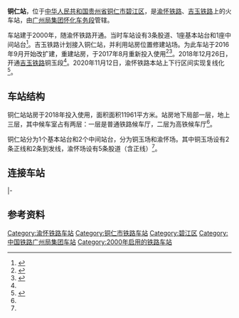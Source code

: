 {{noteTA
|1=zh-cn:始发车次; zh-hk:列車班次;
|2=zh-cn:车次; zh-hk:班次;
}}
{{Infobox China railway station
|车站名称 = 铜仁站
|图片 = Tongrenzhan1 (cropped).jpg
|图片介绍 = 铜仁站站前广场
|车站名称拼音 = Tongren
|英文名称 = Tongren Railway Station
|车站代码 = 35228<ref>{{cite book|title=中华人民共和国铁路车站代码（GB/T 10302-2010）|publisher=中国标准出版社|year=2010|isbn=155066140495|ignore-isbn-error=true|pages=36}}</ref>
|电报码 = RDQ
|拼音码 = TRE
|车站位置 = [[贵州省|贵州省]][[铜仁市|铜仁市]][[碧江区|碧江区]]
|归属 = [[广州局集团|广州局集团]][[怀化车务段|怀化车务段]]
|车站等级 = [[二等站|二等站]]
|线路 = [[渝怀铁路|渝怀铁路]]、[[吉玉铁路|吉玉铁路]]<ref name="a">{{Cite web |url=http://news.sina.com.cn/c/2018-12-26/doc-ihmutuee2764043.shtml |title=铜玉铁路今日正式开通运营 铜仁到贵阳最快1小时40分钟 |accessdate=2019-01-03 |archive-date=2019-01-03 |archive-url=https://web.archive.org/web/20190103110440/http://news.sina.com.cn/c/2018-12-26/doc-ihmutuee2764043.shtml |dead-url=no }}</ref>
|坐标 = {{coord|27|44|35.16|N|109|12|0.55|E|display=inline,title}}
|route_map={{铜仁站RDT}}
}}
'''铜仁站'''，位于[[中华人民共和国|中华人民共和国]][[贵州省|贵州省]][[铜仁市|铜仁市]][[碧江区|碧江区]]，是[[渝怀铁路|渝怀铁路]]、[[吉玉铁路|吉玉铁路]]上的火车站，由[[广州局集团|广州局集团]][[怀化车务段|怀化车务段]]管辖。

车站建于2000年，随渝怀铁路开通。当时车站设有3条股道、1座基本站台和1座中间站台<ref name="ex">{{cite web|title=改建铁路重庆至怀化线梅江至怀化段增建第二线环境影响报告书|url=http://hps.mee.gov.cn/jsxm/xmsl/201508/W020150817426455399194.pdf|work=中铁二院工程集团有限责任公司|year=2015|publisher=中华人民共和国生态环境部环境影响评价与排放管理司}}{{Dead link}}</ref>{{rp|44}}。吉玉铁路计划接入铜仁站，并利用站房位置修建站场。为此车站于2016年9月开始改扩建，重建站房，于2017年8月重新投入使用<ref name="sb">{{Cite web|url=http://www.tongren.gov.cn/2017/0828/139775.shtml|title=铜仁火车站改扩建工程整体站房已建成_铜仁网|accessdate=2019-01-04|work=www.tongren.gov.cn|archive-date=2019-01-04|archive-url=https://web.archive.org/web/20190104231143/http://www.tongren.gov.cn/2017/0828/139775.shtml|dead-url=no}}</ref><ref>{{Cite web|url=http://www.trxw.gov.cn/2017/0829/118944.shtml|title=铜仁火车站改扩建工程整体站房已建成_建设要闻_城市建设_铜仁新闻网|accessdate=2019-01-04|work=www.trxw.gov.cn|archive-date=2019-01-05|archive-url=https://web.archive.org/web/20190105042840/http://www.trxw.gov.cn/2017/0829/118944.shtml|dead-url=no}}</ref>。2018年12月26日，开通[[吉玉铁路|吉玉铁路]]铜玉段<ref name="a"/>。2020年11月12日，渝怀铁路本站上下行区间实现复线化<ref>{{cite news|title=渝怀二线湖南锦和至贵州桃映段顺利开通|url=https://www.huaihua.gov.cn/huaihua/c200023/202011/8cf7069b0ae74259bc7033999ad26029.shtml|work=怀化新闻网|publisher=怀化市人民政府|date=2020-11-12}}</ref>。

==车站结构==
铜仁站站房于2018年投入使用，面积面积11961平方米。站房地下局部一层，地上三层，其中候车室占有两层：一层是普通铁路候车厅，二层为高铁候车厅<ref name="sb"/>。

铜仁站分为1个基本站台和2个中间站台，分为铜玉场和渝怀场。其中铜玉场设有2条正线和2条到发线，渝怀场设有5条股道（含正线）<ref name="ex"/>{{rp|44}}。

==连接车站==
{{start rail box}}
{{s-inop|[[观音岭站|观音岭站]]|[[团结村站|团结村]]方向}}
{{s-line|[[渝怀铁路|渝怀铁路]]}}
{{s-inop|[[铜仁东站|铜仁东站]]|[[怀化站|怀化]]方向}}
|-
{{Terminus}}
{{s-line|[[吉玉铁路|吉玉铁路]]铜玉段}}
{{s-inop|[[朱砂古镇站|朱砂古镇站]]|{{站|铜仁南}}方向}}
{{end box}}

== 参考资料 ==
{{reflist}}
{{渝怀铁路}}
{{吉玉铁路}}
[[Category:渝怀铁路车站|Category:渝怀铁路车站]]
[[Category:铜仁市铁路车站|Category:铜仁市铁路车站]]
[[Category:碧江区|Category:碧江区]]
[[Category:中国铁路广州局集团车站|Category:中国铁路广州局集团车站]]
[[Category:2000年启用的铁路车站|Category:2000年启用的铁路车站]]